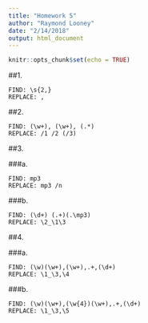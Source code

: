 ```yaml
---
title: "Homework 5"
author: "Raymond Looney"
date: "2/14/2018"
output: html_document
---
```


```r
knitr::opts_chunk$set(echo = TRUE)
```

##1. 

```
FIND: \s{2,}
REPLACE: ,
```

##2.
```
FIND: (\w+), (\w+), (.*)
REPLACE: /1 /2 (/3)
```

##3.

###a.
```
FIND: mp3 
REPLACE: mp3 /n
```

###b. 
```
FIND: (\d+) (.+)(.\mp3)
REPLACE: \2_\1\3
```

##4.

###a.
```
FIND: (\w)(\w+),(\w+),.+,(\d+)
REPLACE: \1_\3,\4
```

###b. 
```
FIND: (\w)(\w+),(\w{4})(\w+),.+,(\d+)
REPLACE: \1_\3,\5
```